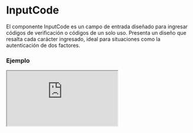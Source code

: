 
# InputCode

El componente InputCode es un campo de entrada diseñado para ingresar códigos de verificación o códigos de un solo uso. Presenta un diseño que resalta cada carácter ingresado, ideal para situaciones como la autenticación de dos factores.

### Ejemplo

<Iframe minHeightIframe="30dvh" src="https://fenextjs-component-storybook.vercel.app/iframe.html?args=&id=input-inputcode--index&viewMode=story" />

### Importacion

Para importar el componente InputCode, se puede hacer desde fenextjs

```tsx copy
import { InputCode } from "fenextjs";
```

### Parametros

| Parametro | Tipo | Requerido | Default | Descripcion |
| --------- | ---- | --------- | ------- | ----------- |
| maxLength | number | sí | 1 | Número máximo de caracteres que se pueden ingresar en el input. |
| defaultValue | string | no | '' | Valor predeterminado del input cuando se renderiza por primera vez. |
| onChange | (value: string) =\> void | no | undefined | Función que se ejecuta cuando se cambia el valor del input. |
| placeholder | string | no |  | Array de placeholders que se muestran en cada campo del input. |
| className | string | no | '' | Clase CSS adicional para el input. |
| disabled | boolean | no | false | Indica si el input está deshabilitado. |

### Storybook

Para ver el storybook del componente lo puede hacer con este [link](https://fenextjs-component-storybook.vercel.app/?path=/story/input-inputcode--index)

### Usos

- Código de verificación

```tsx copy
<InputCode maxLength={6} placeholder={'XXXXXX'} />
```

- Input deshabilitado

```tsx copy
<InputCode maxLength={4} disabled={true} />
```

